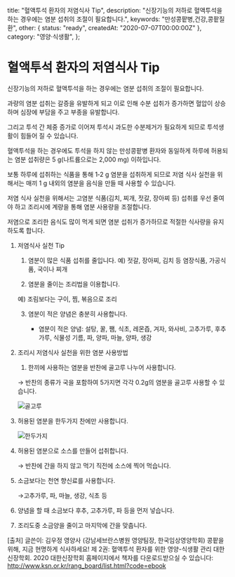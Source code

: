 
  title: "혈액투석 환자의 저염식사 Tip",
  description: "신장기능의 저하로 혈액투석을 하는 경우에는 염분 섭취의 조절이 필요합니다.",
  keywords: "만성콩팥병,건강,콩팥질환",
  other: { status: "ready", createdAt: "2020-07-07T00:00:00Z" },
  category: "영양·식생활",
};

# 혈액투석 환자의 저염식사 Tip

신장기능의 저하로 혈액투석을 하는 경우에는 염분 섭취의 조절이 필요합니다.

과량의 염분 섭취는 갈증을 유발하게 되고 이로 인해 수분 섭취가 증가하면 혈압이 상승하며 심장에 부담을 주고 부종을 유발합니다.

그리고 투석 간 체중 증가로 이어져 투석시 과도한 수분제거가 필요하게 되므로 투석생활이 힘들어 질 수 있습니다.

혈액투석을 하는 경우에도 투석을 하지 않는 만성콩팥병 환자와 동일하게 하루에 허용되는 염분 섭취량은 5 g(나트륨으로는 2,000 mg) 이하입니다.

보통 하루에 섭취하는 식품을 통해 1‐2 g 염분을 섭취하게 되므로 저염 식사 실천을 위해서는 매끼 1 g 내외의 염분을 음식을 만들 때 사용할 수 있습니다.

저염 식사 실천을 위해서는 고염분 식품(김치, 찌개, 젓갈, 장아찌 등) 섭취를 우선 줄여야 하고 조리시에 계량을 통해 염분 사용량을 조절합니다.

저염으로 조리한 음식도 많이 먹게 되면 염분 섭취가 증가하므로 적절한 식사량을 유지하도록 합니다.

1. 저염식사 실천 Tip

   1. 염분이 많은 식품 섭취를 줄입니다.
      예) 젓갈, 장아찌, 김치 등 염장식품, 가공식품, 국이나 찌개

   2. 염분을 줄이는 조리법을 이용합니다.

   예) 조림보다는 구이, 찜, 볶음으로 조리

   3. 염분이 적은 양념은 충분히 사용합니다.

      - 염분이 적은 양념: 설탕, 꿀, 쨈, 식초, 레몬즙, 겨자, 와사비, 고추가루, 후추가루, 식물성 기름, 파, 양파, 마늘, 양파, 생강

2. 조리시 저염식사 실천을 위한 염분 사용방법

   1. 한끼에 사용하는 염분을 반찬에 골고루 나누어 사용합니다.

   → 반찬의 종류가 국을 포함하여 5가지면 각각 0.2g의 염분을 골고루 사용할 수 있습니다.

   <Image src={image1} alt="골고루" />

3. 허용된 염분을 한두가지 찬에만 사용합니다.

   <Image src={image2} alt="한두가지" />

4. 허용된 염분으로 소스를 만들어 섭취합니다.

   → 반찬에 간을 하지 않고 먹기 직전에 소스에 찍어 먹습니다.

5. 소금보다는 천연 향신료를 사용합니다.

   →고추가루, 파, 마늘, 생강, 식초 등

6. 양념을 할 때 소금보다 후추, 고추가루, 파 등을 먼저 넣습니다.

7. 조리도중 소금양을 줄이고 마지막에 간을 맞춥니다.

[출처] 글쓴이: 김우정 영양사 (강남세브란스병원 영양팀장, 한국임상영양학회)
콩팥을 위해, 지금 현명하게 식사하세요!
제 2권: 혈액투석 환자를 위한 영양-식생활 관리
대한신장학회. 2020
대한신장학회 홈페이지에서 책자를 다운로드받으실 수 있습니다: http://www.ksn.or.kr/rang_board/list.html?code=ebook
